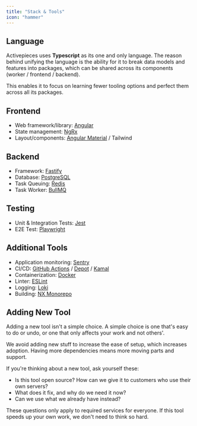 ```yaml
---
title: "Stack & Tools" 
icon: "hammer"
---
```


## Language

Activepieces uses **Typescript** as its one and only language.
The reason behind unifying the language is the ability for it to break data models and features into packages, which can be shared across its components (worker / frontend / backend). 

This enables it to focus on learning fewer tooling options and perfect them across all its packages.

## Frontend

- Web framework/library: [Angular](https://angular.io/)
- State management: [NgRx](https://ngrx.io/)
- Layout/components: [Angular Material](https://material.angular.io) / Tailwind

## Backend

- Framework: [Fastify](https://www.fastify.io/)
- Database: [PostgreSQL](https://www.postgresql.org/)
- Task Queuing: [Redis](https://redis.io/)
- Task Worker: [BullMQ](https://github.com/taskforcesh/bullmq)

## Testing

- Unit & Integration Tests: [Jest](https://jestjs.io/)
- E2E Test: [Playwright](https://playwright.dev/)

## Additional Tools

- Application monitoring: [Sentry](https://sentry.io/welcome/)
- CI/CD: [GitHub Actions](https://github.com/features/actions) / [Depot](https://depot.dev/) / [Kamal](https://kamal-deploy.org/)
- Containerization: [Docker](https://www.docker.com/) 
- Linter: [ESLint](https://eslint.org/)
- Logging: [Loki](https://grafana.com/) 
- Building: [NX Monorepo](https://nx.dev/)

## Adding New Tool

Adding a new tool isn't a simple choice. A simple choice is one that's easy to do or undo, or one that only affects your work and not others'.

We avoid adding new stuff to increase the ease of setup, which increases adoption. Having more dependencies means more moving parts and support.

If you're thinking about a new tool, ask yourself these:

- Is this tool open source? How can we give it to customers who use their own servers?
- What does it fix, and why do we need it now?
- Can we use what we already have instead?

These questions only apply to required services for everyone. If this tool speeds up your own work, we don't need to think so hard.
